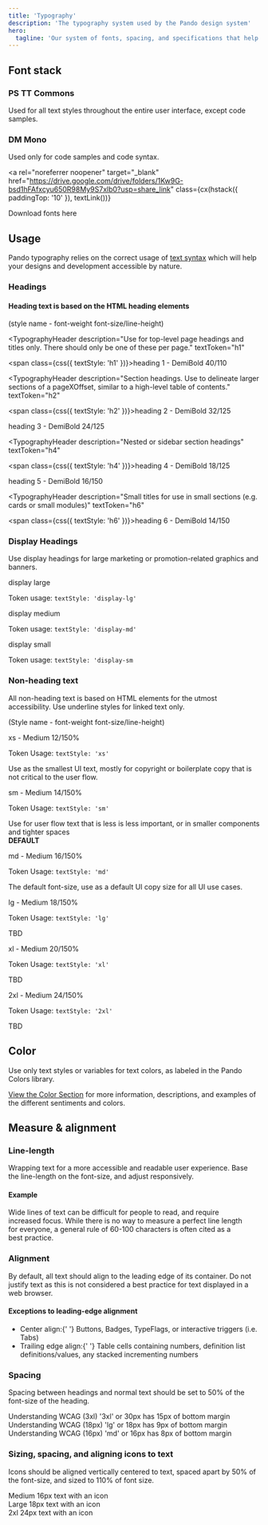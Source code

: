 ```yaml
---
title: 'Typography'
description: 'The typography system used by the Pando design system'
hero:
  tagline: 'Our system of fonts, spacing, and specifications that help convey visual hierarchy throughout content.'
---
```



## Font stack

<h3 class={css({ textStyle: 'display-md' })}>PS TT Commons</h3>

Used for all text styles throughout the entire user interface, except code samples.

<h3 class={css({ textStyle: 'mono-md', whiteSpace: 'nowrap' })}>DM Mono</h3>

Used only for code samples and code syntax.

<a
  rel="noreferrer noopener"
  target="_blank"
  href="https://drive.google.com/drive/folders/1Kw9G-bsd1hFAfxcyu650R98My9S7xlb0?usp=share_link"
  class={cx(hstack({ paddingTop: '10' }), textLink())}
>
  <p>Download fonts here</p>
  <span>
    <Icon class={css({ marginTop: 0 })} size="1.5rem" name="external" />
  </span>
</a>

## Usage

Pando typography relies on the correct usage of <a class={textLink()} href="https://developer.mozilla.org/en-US/docs/Learn/HTML/Introduction_to_HTML/HTML_text_fundamentals" rel="noopener noreferrer" target="_blank">text syntax</a> which will help your designs and development accessible by nature.

### Headings

#### Heading text is based on the HTML heading elements

(style name - font-weight font-size/line-height)

<TypographyHeader
  description="Use for top-level page headings and titles only. There should only be one of these per page."
  textToken="h1"
>
  <span class={css({ textStyle: 'h1' })}>heading 1 - DemiBold 40/110</span>
</TypographyHeader>

<TypographyHeader
  description="Section headings. Use to delineate larger sections of a pageXOffset, similar to a high-level table of contents."
  textToken="h2"
>
  <span class={css({ textStyle: 'h2' })}>heading 2 - DemiBold 32/125</span>
</TypographyHeader>

<TypographyHeader description="Nested or sidebar section titles" textToken="h3">
  <span class={css({ textStyle: 'h3' })}>heading 3 - DemiBold 24/125</span>
</TypographyHeader>

<TypographyHeader
  description="Nested or sidebar section headings"
  textToken="h4"
>
  <span class={css({ textStyle: 'h4' })}>heading 4 - DemiBold 18/125</span>
</TypographyHeader>

<TypographyHeader description="In-content titles or headings" textToken="h5">
  <span class={css({ textStyle: 'h5' })}>heading 5 - DemiBold 16/150</span>
</TypographyHeader>

<TypographyHeader
  description="Small titles for use in small sections (e.g. cards or small modules)"
  textToken="h6"
>
  <span class={css({ textStyle: 'h6' })}>heading 6 - DemiBold 14/150</span>
</TypographyHeader>

### Display Headings

Use display headings for large marketing or promotion-related graphics and banners.

<p class={css({ textStyle: 'display-lg' })}>display large</p>
<span>
  Token usage: <code>textStyle: 'display-lg'</code>
</span>

<p class={css({ textStyle: 'display-md' })}>display medium</p>
<span>
  Token usage: <code>textStyle: 'display-md'</code>
</span>

<p class={css({ textStyle: 'display-sm' })}>display small</p>
<span>
  Token usage: <code>textStyle: 'display-sm</code>
</span>

### Non-heading text

All non-heading text is based on HTML elements for the utmost accessibility. Use underline styles for linked text only.

(Style name - font-weight font-size/line-height)

<div class={grid({ columns: 2 })}>
  <div>
    <p class={css({ textStyle: 'xs' })}>xs - Medium 12/150%</p>
    <p>
      Token Usage: <code>textStyle: 'xs'</code>
    </p>
  </div>
  <span>
    Use as the smallest UI text, mostly for copyright or boilerplate copy that
    is not critical to the user flow.
  </span>
  <div>
    <p class={css({ textStyle: 'sm' })}>sm - Medium 14/150%</p>
    <p>
      Token Usage: <code>textStyle: 'sm'</code>
    </p>
  </div>
  <span>
    Use for user flow text that is less is less important, or in smaller
    components and tighter spaces
  </span>
  <div
    class={cx(
      gridItem({
        colSpan: 2,
      }),
    )}
  >
    <span>
      <strong>DEFAULT</strong>
    </span>
    <div
      class={grid({
        columns: 2,
        border: '1px solid',
        borderColor: 'neutral.border.initial',
        borderRadius: 'md',
        padding: 2,
      })}
    >
      <div>
        <p class={css({ textStyle: 'md' })}>md - Medium 16/150%</p>
        <p class={css({ whiteSpace: 'nowrap' })}>
          Token Usage: <code>textStyle: 'md'</code>
        </p>
      </div>
      <span class={css({ marginLeft: '12' })}>
        The default font-size, use as a default UI copy size for all UI use
        cases.
      </span>
    </div>
  </div>
  <div>
    <p class={css({ textStyle: 'lg' })}>lg - Medium 18/150%</p>
    <p>
      Token Usage: <code>textStyle: 'lg'</code>
    </p>
  </div>
  <span>TBD</span>
  <div>
    <p class={css({ textStyle: 'xl' })}>xl - Medium 20/150%</p>
    <p>
      Token Usage: <code>textStyle: 'xl'</code>
    </p>
  </div>
  <span>TBD</span>
  <div>
    <p class={css({ textStyle: '2xl' })}>2xl - Medium 24/150%</p>
    <p>
      Token Usage: <code>textStyle: '2xl'</code>
    </p>
  </div>
  <span>TBD</span>
</div>

## Color

Use only text styles or variables for text colors, as labeled in the Pando Colors library.

[View the Color Section](/explanation/color) for more information, descriptions, and examples of the different sentiments and colors.

## Measure & alignment

### Line-length

Wrapping text for a more accessible and readable user experience. Base the line-length on the font-size, and adjust responsively.

#### Example

<div
  class={css(exampleBorder)}
>

Wide lines of text can be difficult for people to read, and require\
increased focus. While there is no way to measure a perfect line length\
for everyone, a general rule of 60-100 characters is often cited as a\
best practice.

</div>

### Alignment

By default, all text should align to the leading edge of its container. Do not justify text as this is not considered a best practice for text displayed in a web browser.

#### Exceptions to leading-edge alignment

<div
  class={css(exampleBorder)}
>

<ul>
  <li>
    <span class={css({ color: 'neutral.text.100' })}>Center align:</span>{' '}
    Buttons, Badges, TypeFlags, or interactive triggers (i.e. Tabs)
  </li>
  <li>
    <span class={css({ color: 'neutral.text.100' })}>Trailing edge align:</span>{' '}
    Table cells containing numbers, definition list definitions/values, any
    stacked incrementing numbers
  </li>
</ul>

</div>

### Spacing

Spacing between headings and normal text should be set to 50% of the font-size of the heading.

<div className={css(exampleBorder)}>
  <span class={css({ fontSize: '3xl', paddingBottom: '15px' })}>
    Understanding WCAG (3xl)
  </span>
  <span>'3xl' or 30px has 15px of bottom margin</span>
</div>

<div className={css(exampleBorder)}>
  <span class={css({ fontSize: 'lg', paddingBottom: '9px' })}>
    Understanding WCAG (18px)
  </span>
  <span>'lg' or 18px has 9px of bottom margin</span>
</div>

<div className={css(exampleBorder)}>
  <span class={css({ fontSize: 'md', paddingBottom: '8px' })}>
    Understanding WCAG (16px)
  </span>
  <span>'md' or 16px has 8px of bottom margin</span>
</div>

### Sizing, spacing, and aligning icons to text

Icons should be aligned vertically centered to text, spaced apart by 50% of the font-size, and sized to 110% of font size.

<div class={css({ display: 'flex' })}>
  <Icon size="17.6px" name="sun" />
  <span class={css({ fontSize: 'md', paddingLeft: '8px' })}>
    Medium 16px text with an icon
  </span>
</div>

<div class={css({ display: 'flex' })}>
  <Icon size="19.8px" name="sun" />
  <span class={css({ fontSize: 'lg', paddingLeft: '9px' })}>
    Large 18px text with an icon
  </span>
</div>

<div class={css({ display: 'flex' })}>
  <Icon size="26.4px" name="sun" />
  <span class={css({ fontSize: '2xl', paddingLeft: '12px' })}>
    2xl 24px text with an icon
  </span>
</div>
